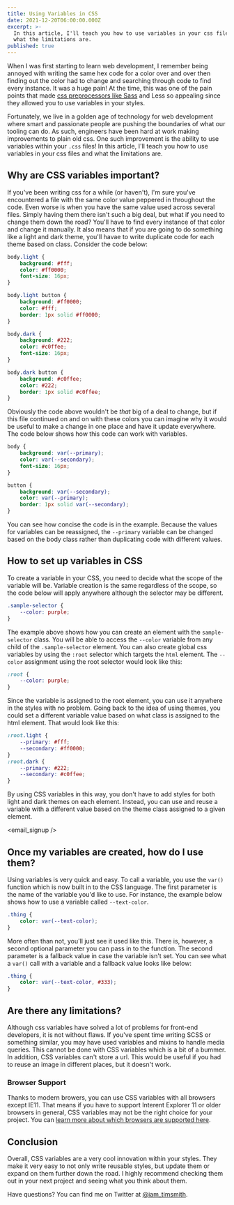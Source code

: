 ```yaml
---
title: Using Variables in CSS
date: 2021-12-20T06:00:00.000Z
excerpt: >-
  In this article, I'll teach you how to use variables in your css files and
  what the limitations are.
published: true
---
```


When I was first starting to learn web development, I remember being annoyed with writing the same hex code for a color over and over then finding out the color had to change and searching through code to find every instance. It was a huge pain! At the time, this was one of the pain points that made [css preprocessors like Sass](/blog/how-to-use-styles-in-a-react-js-application) and Less so appealing since they allowed you to use variables in your styles.

<gif src="https://media.giphy.com/media/yYSSBtDgbbRzq/giphy.mp4" />

Fortunately, we live in a golden age of technology for web development where smart and passionate people are pushing the boundaries of what our tooling can do. As such, engineers have been hard at work making improvements to plain old css. One such improvement is the ability to use variables within your `.css` files! In this article, I'll teach you how to use variables in your css files and what the limitations are.

## Why are CSS variables important?

If you've been writing css for a while (or haven't), I'm sure you've encountered a file with the same color value peppered in throughout the code. Even worse is when you have the same value used across several files. Simply having them there isn't such a big deal, but what if you need to change them down the road? You'll have to find every instance of that color and change it manually. It also means that if you are going to do something like a light and dark theme, you'll havae to write duplicate code for each theme based on class. Consider the code below:

```css
body.light {
	background: #fff;
	color: #ff0000;
	font-size: 16px;
}

body.light button {
	background: #ff0000;
	color: #fff;
	border: 1px solid #ff0000;
}

body.dark {
	background: #222;
	color: #c0ffee;
	font-size: 16px;
}

body.dark button {
	background: #c0ffee;
	color: #222;
	border: 1px solid #c0ffee;
}
```

Obviously the code above wouldn't be *that* big of a deal to change, but if this file continued on and on with these colors you can imagine why it would be useful to make a change in one place and have it update everywhere. The code below shows how this code can work with variables.

```css
body {
	background: var(--primary);
	color: var(--secondary);
	font-size: 16px;
}

button {
	background: var(--secondary);
	color: var(--primary);
	border: 1px solid var(--secondary);
}
```

You can see how concise the code is in the example. Because the values for variables can be reassigned, the `--primary` variable can be changed based on the body class rather than duplicating code with different values.

## How to set up variables in CSS

To create a variable in your CSS, you need to decide what the scope of the variable will be. Variable creation is the same regardless of the scope, so the code below will apply anywhere although the selector may be different.

```css
.sample-selector {
	--color: purple;
}
```

The example above shows how you can create an element with the `sample-selector` class. You will be able to access the `--color` variable from any child of the `.sample-selector` element. You can also create global css variables by using the `:root` selector which targets the `html` element. The `--color` assignment using the root selector would look like this:

```css
:root {
	--color: purple;
}
```

Since the variable is assigned to the root element, you can use it anywhere in the styles with no problem. Going back to the idea of using themes, you could set a different variable value based on what class is assigned to the html element. That would look like this:

```css
:root.light {
	--primary: #fff;
	--secondary: #ff0000;
}
:root.dark {
	--primary: #222;
	--secondary: #c0ffee;
}
```

By using CSS variables in this way, you don't have to add styles for both light and dark themes on each element. Instead, you can use and reuse a variable with a different value based on the theme class assigned to a given element.

<email_signup />

## Once my variables are created, how do I use them?

Using variables is very quick and easy. To call a variable, you use the `var()` function which is now built in to the CSS language. The first parameter is the name of the variable you'd like to use. For instance, the example below shows how to use a variable called `--text-color`.

```css
.thing {
	color: var(--text-color);
}
```

More often than not, you'll just see it used like this. There is, however, a second optional parameter you can pass in to the function. The second parameter is a fallback value in case the variable isn't set. You can see what a `var()` call with a variable and a fallback value looks like below:

```css
.thing {
	color: var(--text-color, #333);
}
```

## Are there any limitations?

Although css variables have solved a lot of problems for front-end developers, it is not without flaws. If you've spent time writing SCSS or something similar, you may have used variables and mixins to handle media queries. This cannot be done with CSS variables which is a bit of a bummer. In addition, CSS variables can't store a url. This would be useful if you had to reuse an image in different places, but it doesn't work.

<gif src="https://media.giphy.com/media/hGUsHFdmERpc1VpoCA/giphy.mp4" />

### Browser Support

Thanks to modern browers, you can use CSS variables with all browsers except IE11. That means if you have to support Interent Explorer 11 or older browsers in general, CSS variables may not be the right choice for your project. You can [learn more about which browsers are supported here](https://caniuse.com/css-variables).

## Conclusion

Overall, CSS variables are a very cool innovation within your styles. They make it very easy to not only write reusable styles, but update them or expand on them further down the road. I highly recommend checking them out in your next project and seeing what you think about them.

Have questions? You can find me on Twitter at [@iam\_timsmith](https://www.twitter.com/iam_timsmith).

